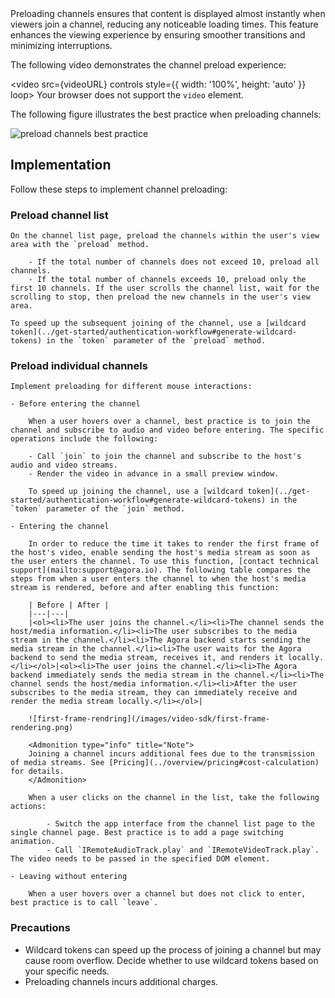 
<PlatformWrapper platform="web">
Preloading channels ensures that content is displayed almost instantly when viewers join a channel, reducing any noticeable loading times. This feature enhances the viewing experience by ensuring smoother transitions and minimizing interruptions.

The following video demonstrates the channel preload experience:

<video src={videoURL} controls style={{ width: '100%', height: 'auto' }} loop>
Your browser does not support the <code>video</code> element.
</video>

The following figure illustrates the best practice when preloading channels:

![preload channels best practice](/images/video-sdk/preload-channels-best-practice.png)

## Implementation

Follow these steps to implement channel preloading:

### Preload channel list

    On the channel list page, preload the channels within the user's view area with the `preload` method.

        - If the total number of channels does not exceed 10, preload all channels.
        - If the total number of channels exceeds 10, preload only the first 10 channels. If the user scrolls the channel list, wait for the scrolling to stop, then preload the new channels in the user's view area.

    To speed up the subsequent joining of the channel, use a [wildcard token](../get-started/authentication-workflow#generate-wildcard-tokens) in the `token` parameter of the `preload` method.

### Preload individual channels

    Implement preloading for different mouse interactions:

    - Before entering the channel

        When a user hovers over a channel, best practice is to join the channel and subscribe to audio and video before entering. The specific operations include the following:

        - Call `join` to join the channel and subscribe to the host's audio and video streams.
        - Render the video in advance in a small preview window.

        To speed up joining the channel, use a [wildcard token](../get-started/authentication-workflow#generate-wildcard-tokens) in the `token` parameter of the `join` method.

    - Entering the channel

        In order to reduce the time it takes to render the first frame of the host's video, enable sending the host's media stream as soon as the user enters the channel. To use this function, [contact technical support](mailto:support@agora.io). The following table compares the steps from when a user enters the channel to when the host's media stream is rendered, before and after enabling this function:

        | Before | After |
        |---|---|
        |<ol><li>The user joins the channel.</li><li>The channel sends the host/media information.</li><li>The user subscribes to the media stream in the channel.</li><li>The Agora backend starts sending the media stream in the channel.</li><li>The user waits for the Agora backend to send the media stream, receives it, and renders it locally.</li></ol>|<ol><li>The user joins the channel.</li><li>The Agora backend immediately sends the media stream in the channel.</li><li>The channel sends the host/media information.</li><li>After the user subscribes to the media stream, they can immediately receive and render the media stream locally.</li></ol>|

        ![first-frame-rendring](/images/video-sdk/first-frame-rendering.png)

        <Admonition type="info" title="Note">
        Joining a channel incurs additional fees due to the transmission of media streams. See [Pricing](../overview/pricing#cost-calculation) for details.
        </Admonition>

        When a user clicks on the channel in the list, take the following actions:

            - Switch the app interface from the channel list page to the single channel page. Best practice is to add a page switching animation.
            - Call `IRemoteAudioTrack.play` and `IRemoteVideoTrack.play`. The video needs to be passed in the specified DOM element.

    - Leaving without entering

        When a user hovers over a channel but does not click to enter, best practice is to call `leave`.

### Precautions

- Wildcard tokens can speed up the process of joining a channel but may cause room overflow. Decide whether to use wildcard tokens based on your specific needs.
- Preloading channels incurs additional charges.

</PlatformWrapper>

<PlatformWrapper notAllowed="web">
<NotAvailable />
</PlatformWrapper>
